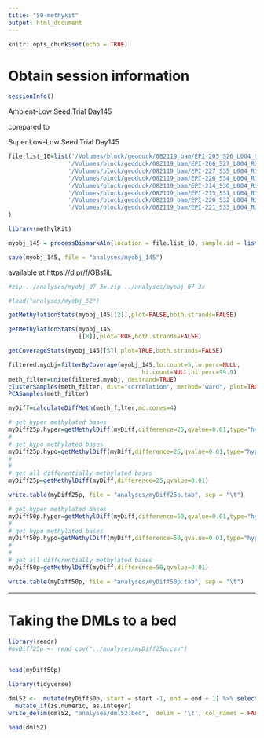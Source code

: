 ```yaml
---
title: "50-methykit"
output: html_document
---
```


```r
knitr::opts_chunk$set(echo = TRUE)
```

# Obtain session information

```r
sessionInfo()
```


Ambient-Low	Seed.Trial	Day145 

compared to

Super.Low-Low	Seed.Trial	Day145

```r
file.list_10=list('/Volumes/block/geoduck/082119_bam/EPI-205_S26_L004_R1_001_val_1_bismark_bt2_pe.deduplicated.sorted.bam',
                 '/Volumes/block/geoduck/082119_bam/EPI-206_S27_L004_R1_001_val_1_bismark_bt2_pe.deduplicated.sorted.bam',
                 '/Volumes/block/geoduck/082119_bam/EPI-227_S35_L004_R1_001_val_1_bismark_bt2_pe.deduplicated.sorted.bam',
                 '/Volumes/block/geoduck/082119_bam/EPI-226_S34_L004_R1_001_val_1_bismark_bt2_pe.deduplicated.sorted.bam',
                 '/Volumes/block/geoduck/082119_bam/EPI-214_S30_L004_R1_001_val_1_bismark_bt2_pe.deduplicated.sorted.bam',
                 '/Volumes/block/geoduck/082119_bam/EPI-215_S31_L004_R1_001_val_1_bismark_bt2_pe.deduplicated.sorted.bam',
                 '/Volumes/block/geoduck/082119_bam/EPI-220_S32_L004_R1_001_val_1_bismark_bt2_pe.deduplicated.sorted.bam',
                 '/Volumes/block/geoduck/082119_bam/EPI-221_S33_L004_R1_001_val_1_bismark_bt2_pe.deduplicated.sorted.bam'
)
```





```r
library(methylKit)
```



```r
myobj_145 = processBismarkAln(location = file.list_10, sample.id = list("205","206","227","226","214","215","220","221"), assembly = "v074", read.context="CpG", mincov=2, treatment = c(0,0,0,0,1,1,1,1))
```

```r
save(myobj_145, file = "analyses/myobj_145")
```


available at https://d.pr/f/GBs1iL

```bash
#zip ../analyses/myobj_07_3x.zip ../analyses/myobj_07_3x
```



```r
#load("analyses/myobj_52")
```





```r
getMethylationStats(myobj_145[[2]],plot=FALSE,both.strands=FALSE)
```

```r
getMethylationStats(myobj_145
                    [[8]],plot=TRUE,both.strands=FALSE)
```

```r
getCoverageStats(myobj_145[[5]],plot=TRUE,both.strands=FALSE)
```


```r
filtered.myobj=filterByCoverage(myobj_145,lo.count=5,lo.perc=NULL,
                                      hi.count=NULL,hi.perc=99.9)
meth_filter=unite(filtered.myobj, destrand=TRUE)
clusterSamples(meth_filter, dist="correlation", method="ward", plot=TRUE)
PCASamples(meth_filter)
```




```r
myDiff=calculateDiffMeth(meth_filter,mc.cores=4)
```



```r
# get hyper methylated bases
myDiff25p.hyper=getMethylDiff(myDiff,difference=25,qvalue=0.01,type="hyper")
#
# get hypo methylated bases
myDiff25p.hypo=getMethylDiff(myDiff,difference=25,qvalue=0.01,type="hypo")
#
#
# get all differentially methylated bases
myDiff25p=getMethylDiff(myDiff,difference=25,qvalue=0.01)
```




```r
write.table(myDiff25p, file = "analyses/myDiff25p.tab", sep = "\t")
```


```r
# get hyper methylated bases
myDiff50p.hyper=getMethylDiff(myDiff,difference=50,qvalue=0.01,type="hyper")
#
# get hypo methylated bases
myDiff50p.hypo=getMethylDiff(myDiff,difference=50,qvalue=0.01,type="hypo")
#
#
# get all differentially methylated bases
myDiff50p=getMethylDiff(myDiff,difference=50,qvalue=0.01)
```




```r
write.table(myDiff50p, file = "analyses/myDiff50p.tab", sep = "\t")
```



---
# Taking the DMLs to a bed

```r
library(readr)
#myDiff25p <- read_csv("../analyses/myDiff25p.csv")
 
```


```r
head(myDiff50p)
```


```r
library(tidyverse)
```



```r
dml52 <-  mutate(myDiff50p, start = start -1, end = end + 1) %>% select(chr, start, end, meth.diff) %>% 
  mutate_if(is.numeric, as.integer) 
write_delim(dml52, "analyses/dml52.bed",  delim = '\t', col_names = FALSE)
```


```r
head(dml52)
```

